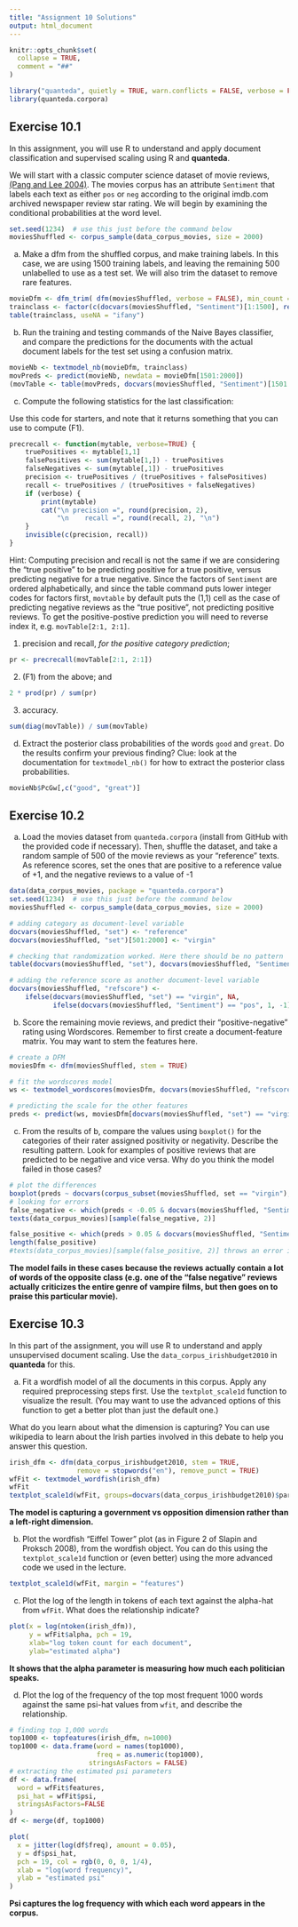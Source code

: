 ```yaml
---
title: "Assignment 10 Solutions"
output: html_document
---
```


```r
knitr::opts_chunk$set(
  collapse = TRUE,
  comment = "##"
)
```

```r
library("quanteda", quietly = TRUE, warn.conflicts = FALSE, verbose = FALSE)
library(quanteda.corpora)
```

## Exercise 10.1

In this assignment, you will use R to understand and apply document classification and supervised scaling using R and **quanteda**.

We will start with a classic computer science dataset of movie reviews, [(Pang and Lee 2004)](http://www.cs.cornell.edu/home/llee/papers/cutsent.pdf).
The movies corpus has an attribute `Sentiment` that labels each text as either `pos` or `neg` according to the original imdb.com archived newspaper review star rating.  We will begin by examining the conditional probabilities at the word level.

```r
set.seed(1234)  # use this just before the command below
moviesShuffled <- corpus_sample(data_corpus_movies, size = 2000)
```

a) Make a dfm from the shuffled corpus, and make training labels. In this case, we are using 1500 training labels, and leaving the remaining 500 unlabelled to use as a test set. We will also trim the dataset to remove rare features.

```r
movieDfm <- dfm_trim( dfm(moviesShuffled, verbose = FALSE), min_count = 10)
trainclass <- factor(c(docvars(moviesShuffled, "Sentiment")[1:1500], rep(NA, 500)))
table(trainclass, useNA = "ifany")
```

b) Run the training and testing commands of the Naive Bayes classifier, and compare the predictions for the documents with the actual document labels for the test set using a confusion matrix.

```r
movieNb <- textmodel_nb(movieDfm, trainclass)
movPreds <- predict(movieNb, newdata = movieDfm[1501:2000])
(movTable <- table(movPreds, docvars(moviesShuffled, "Sentiment")[1501:2000]))
```

c) Compute the following statistics for the last classification: 
    
Use this code for starters, and note that it returns something that you can use to compute \(F1\).

```r
precrecall <- function(mytable, verbose=TRUE) {
    truePositives <- mytable[1,1]
    falsePositives <- sum(mytable[1,]) - truePositives
    falseNegatives <- sum(mytable[,1]) - truePositives
    precision <- truePositives / (truePositives + falsePositives)
    recall <- truePositives / (truePositives + falseNegatives)
    if (verbose) {
        print(mytable)
        cat("\n precision =", round(precision, 2), 
            "\n    recall =", round(recall, 2), "\n")
    }
    invisible(c(precision, recall))
}
```
    
Hint: Computing precision and recall is not the same if we are considering the "true positive" to be predicting positive for a true positive, versus predicting negative for a true negative.  Since the factors of `Sentiment` are ordered alphabetically, and since the table command puts lower integer codes for factors first, `movtable` by default puts the (1,1) cell as the case of predicting negative reviews as the "true positive", not predicting positive reviews.  To get the positive-postive prediction you will need to reverse index it, e.g. `movTable[2:1, 2:1]`.

1. precision and recall, *for the positive category prediction*;
        
```r
pr <- precrecall(movTable[2:1, 2:1])
```

2.  \(F1\) from the above; and
        
```r
2 * prod(pr) / sum(pr)
```

3. accuracy.
        
```r
sum(diag(movTable)) / sum(movTable)
```

d) Extract the posterior class probabilities of the words `good` and `great`. Do the results confirm your previous finding? Clue: look at the documentation for `textmodel_nb()` for how to extract the posterior class probabilities.

```r
movieNb$PcGw[,c("good", "great")]
```

## Exercise 10.2

a) Load the movies dataset from `quanteda.corpora` (install from GitHub with the provided code if necessary). Then, shuffle the dataset, and take a random sample of 500 of the movie reviews as your "reference" texts. As reference scores, set the ones that are positive to a reference value of +1, and the negative reviews to a value of -1 
    
```r
data(data_corpus_movies, package = "quanteda.corpora")
set.seed(1234)  # use this just before the command below
moviesShuffled <- corpus_sample(data_corpus_movies, size = 2000)

# adding category as document-level variable
docvars(moviesShuffled, "set") <- "reference"
docvars(moviesShuffled, "set")[501:2000] <- "virgin"

# checking that randomization worked. Here there should be no pattern
table(docvars(moviesShuffled, "set"), docvars(moviesShuffled, "Sentiment"))

# adding the reference score as another document-level variable
docvars(moviesShuffled, "refscore") <- 
    ifelse(docvars(moviesShuffled, "set") == "virgin", NA,
           ifelse(docvars(moviesShuffled, "Sentiment") == "pos", 1, -1))
```
        
b) Score the remaining movie reviews, and predict their "positive-negative" rating using Wordscores. Remember to first create a document-feature matrix. You may want to stem the features here.
    
```r
# create a DFM
moviesDfm <- dfm(moviesShuffled, stem = TRUE)

# fit the wordscores model
ws <- textmodel_wordscores(moviesDfm, docvars(moviesShuffled, "refscore"))

# predicting the scale for the other features
preds <- predict(ws, moviesDfm[docvars(moviesShuffled, "set") == "virgin", ])
```

c) From the results of b, compare the values using `boxplot()` for the categories of their rater assigned positivity or negativity.  Describe the resulting pattern. Look for examples of positive reviews that are predicted to be negative and vice versa. Why do you think the model failed in those cases?

```r
# plot the differences
boxplot(preds ~ docvars(corpus_subset(moviesShuffled, set == "virgin"), "Sentiment"), ylab = "Raw wordscore")
# looking for errors
false_negative <- which(preds < -0.05 & docvars(moviesShuffled, "Sentiment")[501:2000]=="pos")
texts(data_corpus_movies)[sample(false_negative, 2)]

false_positive <- which(preds > 0.05 & docvars(moviesShuffled, "Sentiment")[501:2000]=="neg")
length(false_positive)
#texts(data_corpus_movies)[sample(false_positive, 2)] throws an error if false_positive is empty
```

**The model fails in these cases because the reviews actually contain a lot of words of the opposite class (e.g. one of the "false negative" reviews actually criticizes the entire genre of vampire films, but then goes on to praise this particular movie).**

## Exercise 10.3

In this part of the assignment, you will use R to understand and apply unsupervised document scaling. Use the `data_corpus_irishbudget2010` in **quanteda** for this.

a) Fit a wordfish model of all the documents in this corpus. Apply any required preprocessing steps first. Use the `textplot_scale1d` function to visualize the result. (You may want to use the advanced options of this function to get a better plot than just the default one.) 

What do you learn about what the dimension is capturing? You can use wikipedia to learn about the Irish parties involved in this debate to help you answer this question.


```r
irish_dfm <- dfm(data_corpus_irishbudget2010, stem = TRUE, 
                 remove = stopwords("en"), remove_punct = TRUE)
wfFit <- textmodel_wordfish(irish_dfm)
wfFit
textplot_scale1d(wfFit, groups=docvars(data_corpus_irishbudget2010)$party)
```

**The model is capturing a government vs opposition dimension rather than a left-right dimension.**

b) Plot the wordfish "Eiffel Tower" plot (as in Figure 2 of Slapin and Proksch 2008), from the wordfish object. You can do this using the `textplot_scale1d` function or (even better) using the more advanced code we used in the lecture.

```r
textplot_scale1d(wfFit, margin = "features")
```

c) Plot the log of the length in tokens of each text against the alpha-hat from `wfFit`. What does the relationship indicate?

```r
plot(x = log(ntoken(irish_dfm)), 
     y = wfFit$alpha, pch = 19,
     xlab="log token count for each document",
     ylab="estimated alpha")
```

**It shows that the alpha parameter is measuring how much each politician speaks.**

d) Plot the log of the frequency of the top most frequent 1000 words against the same psi-hat values from `wfit`, and describe the relationship.

```r
# finding top 1,000 words
top1000 <- topfeatures(irish_dfm, n=1000)
top1000 <- data.frame(word = names(top1000), 
                      freq = as.numeric(top1000),
                    stringsAsFactors = FALSE)
# extracting the estimated psi parameters
df <- data.frame(
  word = wfFit$features,
  psi_hat = wfFit$psi,
  stringsAsFactors=FALSE
)
df <- merge(df, top1000)

plot(
  x = jitter(log(df$freq), amount = 0.05),
  y = df$psi_hat,
  pch = 19, col = rgb(0, 0, 0, 1/4),
  xlab = "log(word frequency)",
  ylab = "estimated psi"
)
```

**Psi captures the log frequency with which each word appears in the corpus.**
